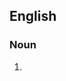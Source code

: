 ==English==

===Noun===
{{head|en|noun form|head=[[hydrogen]] [[car]]s}}

# {{plural of|en|hydrogen car}}